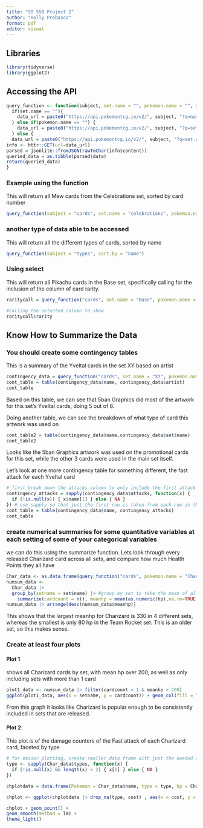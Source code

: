 ```yaml
---
title: "ST 558 Project 2"
author: "Holly Probasco"
format: pdf
editor: visual
---
```


## Libraries
```r
library(tidyverse)
library(ggplot2)
```


## Accessing the API
```r
query_function <- function(subject, set.name = "", pokemon.name = "", sort.by = "number", select = NULL) {
  if(set.name == ""){ 
    data_url = paste0("https://api.pokemontcg.io/v2/", subject, "?q=name:", pokemon.name, "&orderBy:", sort.by, select) 
  } else if(pokemon.name == "") {
    data_url = paste0("https://api.pokemontcg.io/v2/", subject, "?q=set.name:", set.name, "&orderBy:", sort.by, select)
  } else {
  data_url = paste0("https://api.pokemontcg.io/v2/", subject, "?q=set.name:", set.name,"%20name:", pokemon.name, "&orderBy:", sort.by, select) }
info <- httr::GET(url=data_url)
parsed = jsonlite::fromJSON(rawToChar(info$content))
queried_data = as.tibble(parsed$data)
return(queried_data)
}
```


### Example using the function
This will return all Mew cards from the Celebrations set, sorted by card number
```r
query_function(subject = "cards", set.name = "celebrations", pokemon.name = "mew", sort.by = "number")
```


### another type of data able to be accessed 
This will return all the different types of cards, sorted by name
```r
query_function(subject = "types", sort.by = "name")
```

### Using select
This will return all Pikachu cards in the Base set, specifically calling for the inclusion of the column of card rarity.
```r
raritycall = query_function("cards", set.name = "Base", pokemon.name = "Pikachu", select = c("rarity"))

#calling the selected column to show
raritycall$rarity
```


## Know How to Summarize the Data
### You should create some contingency tables
This is a summary of the Yveltal cards in the set XY based on artist
```r
contingency_data = query_function("cards", set.name = "XY", pokemon.name = "Yveltal")
cont_table = table(contingency_data$name, contingency_data$artist)
cont_table
```
Based on this table, we can see that 5ban Graphics did most of the artwork for this set's Yveltal cards, doing 5 out of 8.

Doing another table, we can see the breakdown of what type of card this artwork was used on
```r
cont_table2 = table(contingency_data$name,contingency_data$set$name)
cont_table2
```
Looks like the 5ban Graphics artwork was used on the promotional cards for this set, while the other 3 cards were used in the main set itself.


Let's look at one more contingency table for something different, the fast attack for each Yveltal card 
```r
# first break down the attacks column to only include the first attack
contingency_attacks = sapply(contingency_data$attacks, function(x) {
  if (!is.null(x)) { x$name[1] } else { NA }
}) # use sapply so that just the first row is taken from each row in the attacks data frame
cont_table = table(contingency_data$name, contingency_attacks)
cont_table
```

### create numerical summaries for some quantitative variables at each setting of some of your categorical variables
we can do this using the summarize function. Lets look through every released Charizard card across all sets, and compare how much Health Points they all have
```r
Char_data <- as.data.frame(query_function("cards", pokemon.name = "Charizard"))
numsum_data <- 
  Char_data |> 
  group_by(setname = set$name) |> #group by set to take the mean of all cards in one set
    summarize(cardcount = n(), meanhp = mean(as.numeric(hp),na.rm=TRUE), medianhp = median(as.numeric(hp),na.rm=TRUE), sdhp = sd(as.numeric(hp), na.rm = TRUE), IQRhp = IQR(as.numeric(hp), na.rm = TRUE))
numsum_data |> arrange(desc(numsum_data$meanhp))
```
This shows that the largest meanhp for Charizard is 330 in 4 different sets, whereas the smallest is only 80 hp in the Team Rocket set. This is an older set, so this makes sense.

### Create at least four plots
#### Plot 1 
shows all Charizard cards by set, with mean hp over 200, as well as only including sets with more than 1 card
```r
plot1_data <- numsum_data |> filter(cardcount > 1 & meanhp > 200) 
ggplot(plot1_data, aes(x = setname, y = cardcount)) + geom_col(fill = "red") + coord_flip() + labs(x = "Set Name", x = "Card Count", title = "Charizard popularity in sets")
```
From this graph it looks like Charizard is popular enough to be consistently included in sets that are released.


#### Plot 2
This plot is of the damage counters of the Fast attack of each Charizard card, faceted by type
```r
# for easier plotting, create smaller data frame with just the needed information
type <- sapply(Char_data$types, function(x) {
  if (!is.null(x) && length(x) < 2) { x[1] } else { NA } 
})

chplotdata = data.frame(Pokemon = Char_data$name, type = type, hp = Char_data$hp, rarity = Char_data$rarity, cost = Char_data$tcgplayer$prices$holofoil$high)

chplot <- ggplot(chplotdata |> drop_na(type, cost) , aes(x = cost, y = hp, color = type))

chplot + geom_point() +
geom_smooth(method = lm) +
theme_light()
```


